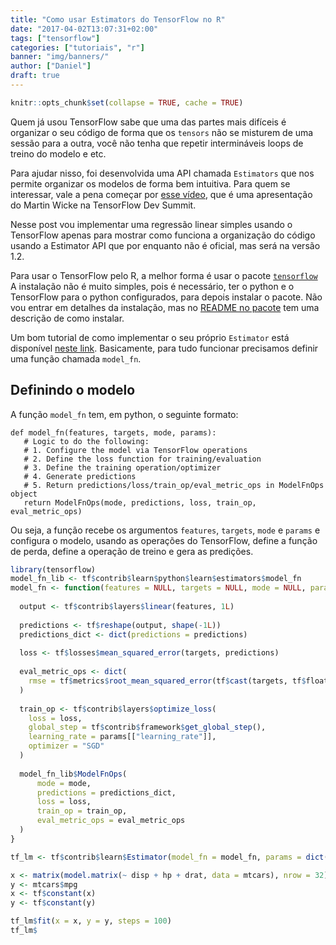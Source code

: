 ```yaml
---
title: "Como usar Estimators do TensorFlow no R"
date: "2017-04-02T13:07:31+02:00"
tags: ["tensorflow"]
categories: ["tutoriais", "r"]
banner: "img/banners/"
author: ["Daniel"]
draft: true
---
```


```r
knitr::opts_chunk$set(collapse = TRUE, cache = TRUE)
```

Quem já usou TensorFlow sabe que uma das partes mais difíceis é organizar o seu código 
de forma que os `tensors` não se misturem de uma sessão para a outra, você não tenha 
que repetir intermináveis loops de treino do modelo e etc.

Para ajudar nisso, foi desenvolvida uma API chamada `Estimators` que nos permite
organizar os modelos de forma bem intuitiva. Para quem se interessar, vale a pena
começar por [esse vídeo](https://www.youtube.com/watch?v=t64ortpgS-E), que é uma
apresentação do Martin Wicke na TensorFlow Dev Summit.

Nesse post vou implementar uma regressão linear simples usando o TensorFlow apenas
para mostrar como funciona a organização do código usando a Estimator API que por
enquanto não é oficial, mas será na versão 1.2.

Para usar o TensorFlow pelo R, a melhor forma é usar o pacote [`tensorflow`](https://github.com/rstudio/tensorflow)
A instalação não é muito simples, pois é necessário, ter o python e o TensorFlow 
para o python configurados, para depois instalar o pacote. Não vou entrar em detalhes
da instalação, mas no [README no pacote](https://github.com/rstudio/tensorflow)
tem uma descrição de como instalar.

Um bom tutorial de como implementar o seu próprio `Estimator` está disponível 
[neste link](https://www.tensorflow.org/extend/estimators). Basicamente, para
tudo funcionar precisamos definir uma função chamada `model_fn`.

## Definindo o modelo

A função `model_fn` tem, em python, o seguinte formato:

```
def model_fn(features, targets, mode, params):
   # Logic to do the following:
   # 1. Configure the model via TensorFlow operations
   # 2. Define the loss function for training/evaluation
   # 3. Define the training operation/optimizer
   # 4. Generate predictions
   # 5. Return predictions/loss/train_op/eval_metric_ops in ModelFnOps object
   return ModelFnOps(mode, predictions, loss, train_op, eval_metric_ops)
```

Ou seja, a função recebe os argumentos `features`, `targets`, `mode` e `params` e
configura o modelo, usando as operações do TensorFlow, define a função de perda, 
define a operação de treino e gera as predições.

```r
library(tensorflow)
model_fn_lib <- tf$contrib$learn$python$learn$estimators$model_fn
model_fn <- function(features = NULL, targets = NULL, mode = NULL, params = NULL){
  
  output <- tf$contrib$layers$linear(features, 1L)
  
  predictions <- tf$reshape(output, shape(-1L))
  predictions_dict <- dict(predictions = predictions)
  
  loss <- tf$losses$mean_squared_error(targets, predictions)
  
  eval_metric_ops <- dict(
    rmse = tf$metrics$root_mean_squared_error(tf$cast(targets, tf$float64), predictions) 
  )
  
  train_op <- tf$contrib$layers$optimize_loss(
    loss = loss,
    global_step = tf$contrib$framework$get_global_step(),
    learning_rate = params[["learning_rate"]],
    optimizer = "SGD"
  )
          
  model_fn_lib$ModelFnOps(
      mode = mode,
      predictions = predictions_dict,
      loss = loss,
      train_op = train_op,
      eval_metric_ops = eval_metric_ops
  )
}

tf_lm <- tf$contrib$learn$Estimator(model_fn = model_fn, params = dict(learning_rate = 0.5))
```

```r
x <- matrix(model.matrix(~ disp + hp + drat, data = mtcars), nrow = 32)
y <- mtcars$mpg
x <- tf$constant(x)
y <- tf$constant(y)

tf_lm$fit(x = x, y = y, steps = 100)
tf_lm$
```








